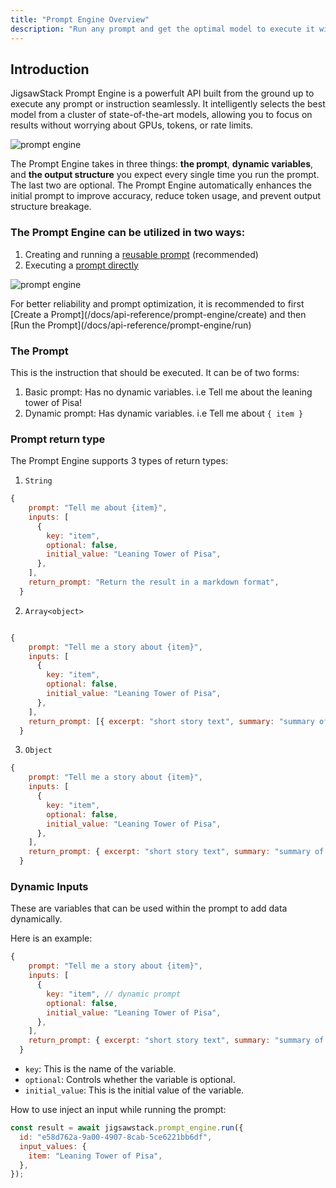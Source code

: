 ```yaml
---
title: "Prompt Engine Overview"
description: "Run any prompt and get the optimal model to execute it without worrying about GPUs, tokens, or rate limits—it just works effortlessly."
---
```


## Introduction

JigsawStack Prompt Engine is a powerfult API built from the ground up to execute any prompt or instruction seamlessly. It intelligently selects the best model from a cluster of state-of-the-art models, allowing you to focus on results without worrying about GPUs, tokens, or rate limits.

<img
  className="block"
  src="https://res.cloudinary.com/dev-ninja/image/upload/v1725295285/prompt_engine_o3ly4j.png"
  alt="prompt engine"
/>

The Prompt Engine takes in three things: **the prompt**, **dynamic variables**, and **the output structure** you expect every single time you run the prompt. The last two are optional. The Prompt Engine automatically enhances the initial prompt to improve accuracy, reduce token usage, and prevent output structure breakage.

### The Prompt Engine can be utilized in two ways:

1. Creating and running a [reusable prompt](/docs/examples/ai/prompt-engine#1-create-and-execute-a-reusable-prompt-recommended) (recommended)
2. Executing a [prompt directly](/docs/examples/ai/prompt-engine#2-executing-the-prompt-directly)

<img
  className="block"
  src="https://res.cloudinary.com/dev-ninja/image/upload/v1725312772/run_prompt_ik1g6e.png"
  alt="prompt engine"
/>

<Info>
  For better reliability and prompt optimization, it is recommended to first
  [Create a Prompt](/docs/api-reference/prompt-engine/create) and then [Run the
  Prompt](/docs/api-reference/prompt-engine/run)
</Info>

### The Prompt

This is the instruction that should be executed. It can be of two forms:

1. Basic prompt: Has no dynamic variables. i.e Tell me about the leaning tower of Pisa!
2. Dynamic prompt: Has dynamic variables. i.e Tell me about `{ item }`

### Prompt return type

The Prompt Engine supports 3 types of return types:

1. `String`

```javascript
{
    prompt: "Tell me about {item}",
    inputs: [
      {
        key: "item",
        optional: false,
        initial_value: "Leaning Tower of Pisa",
      },
    ],
    return_prompt: "Return the result in a markdown format",
  }
```

2. `Array<object>`

```javascript

{
    prompt: "Tell me a story about {item}",
    inputs: [
      {
        key: "item",
        optional: false,
        initial_value: "Leaning Tower of Pisa",
      },
    ],
    return_prompt: [{ excerpt: "short story text", summary: "summary of story" }],
  }
```

3. `Object`

```javascript
{
    prompt: "Tell me a story about {item}",
    inputs: [
      {
        key: "item",
        optional: false,
        initial_value: "Leaning Tower of Pisa",
      },
    ],
    return_prompt: { excerpt: "short story text", summary: "summary of story" },
  }
```

### Dynamic Inputs

These are variables that can be used within the prompt to add data dynamically.

Here is an example:

```javascript
{
    prompt: "Tell me a story about {item}",
    inputs: [
      {
        key: "item", // dynamic prompt
        optional: false,
        initial_value: "Leaning Tower of Pisa",
      },
    ],
    return_prompt: { excerpt: "short story text", summary: "summary of story" },
  }
```

- `key`: This is the name of the variable.
- `optional`: Controls whether the variable is optional.
- `initial_value`: This is the initial value of the variable.

How to use inject an input while running the prompt:

```javascript
const result = await jigsawstack.prompt_engine.run({
  id: "e58d762a-9a00-4907-8cab-5ce6221bb6df",
  input_values: {
    item: "Leaning Tower of Pisa",
  },
});
```
